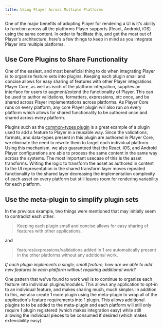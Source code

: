 ```yaml
---
title: Using Player Across Multiple Platforms
---
```


One of the major benefits of adopting Player for rendering a UI is it's ability to function across all the platforms Player supports (React, Android, iOS) using the same content. In order to facilitate this, and get the most out of Player's architecture, here's a few things to keep in mind as you integrate Player into multiple platforms.

## Use Core Plugins to Share Functionality

One of the easiest, and most beneficial thing to do when integrating Player is to organize feature sets into plugins. Keeping each plugin small and concise allows for easy sharing of features with other Player integrations. Player Core, as well as each of the platform integration, supplies an interface for users to augment/extend the functionality of Player. This can be used to author validations, formatters, expressions, etc once, and be shared across Player implementations across platforms. As Player Core runs on every platform, any core Player plugin will also run on every platform which allows for shared functionality to be authored once and shared across every platform.

Plugins such as the [common-types plugin](../plugins/common-types) is a great example of a plugin used to add a feature to Player in a reusable way. Since the validations, formats, and data-types present in this plugin are authored in Player Core, we eliminate the need to rewrite them to target each individual platform. Using this mechanism, we also guaranteed that the React, iOS, and Android Player configurations are able to process the same content in the same way across the systems. The most important usecase of this is the asset transforms. Writing the logic to transform the asset as authored in content to the UI representation in the shared transform layer moves repeated functionality to the shared layer decreasing the implementation complexity of each asset on every platform but still leaves room for rendering variability for each platform.

## Use the meta-plugin to simplify plugin sets

In the previous example, two things were mentioned that may initially seem to contradict each other:

> Keeping each plugin small and concise allows for easy sharing of features with other applications.

and

> features/expressions/validations added in 1 are automatically present in the other platforms without any additional work.

_If each plugin implements a single, small feature, how are we able to add new features to each platform without requiring additional work?_

One pattern that we've found to work well is to continue to organize each feature into individual plugins/modules. This allows any application to opt-in to an individual feature, and makes sharing much, much simpler. In addition to this, we also create 1 more plugin using the meta-plugin to wrap all of the application's feature requirements into 1 plugin. This allows additional plugins to to be added to the meta-plugin and each platform will still only require 1 plugin registered (which makes integration easy) while still allowing the individual pieces to be consumed if desired (which makes extensibility easy)
